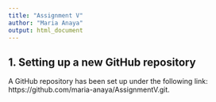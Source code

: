 ```yaml
---
title: "Assignment V"
author: "Maria Anaya"
output: html_document
---
```


## 1. Setting up a new GitHub repository

A GitHub repository has been set up under the following link: https://github.com/maria-anaya/AssignmentV.git.


